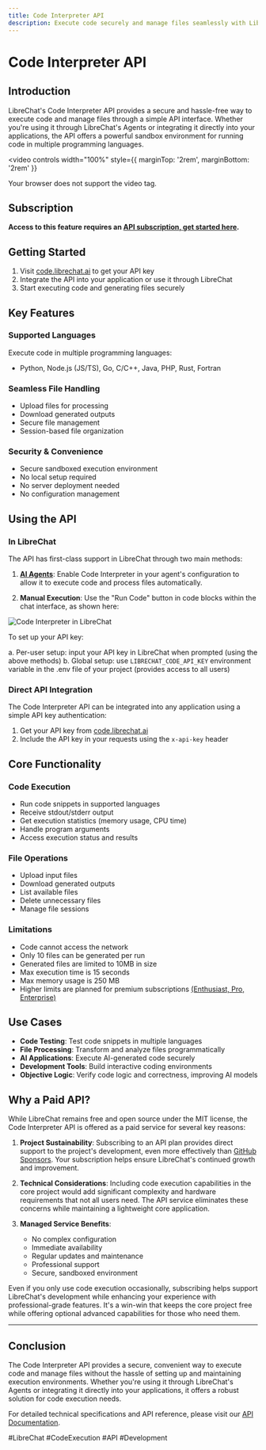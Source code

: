 ```yaml
---
title: Code Interpreter API
description: Execute code securely and manage files seamlessly with LibreChat's Code Interpreter API
---
```


# Code Interpreter API

## Introduction

LibreChat's Code Interpreter API provides a secure and hassle-free way to execute code and manage files through a simple API interface. Whether you're using it through LibreChat's Agents or integrating it directly into your applications, the API offers a powerful sandbox environment for running code in multiple programming languages.

<video 
  controls
  width="100%"
  style={{ marginTop: '2rem', marginBottom: '2rem' }}
>
  <source src="https://firebasestorage.googleapis.com/v0/b/superb-reporter-407417.appspot.com/o/Sequence%2001.mp4?alt=media&token=595b0716-12f1-4516-be93-c7004a85b540" type="video/mp4" />
  Your browser does not support the video tag.
</video>

## Subscription 
**Access to this feature requires an [API subscription, get started here](https://code.librechat.ai/pricing).**

## Getting Started

1. Visit [code.librechat.ai](https://code.librechat.ai/pricing) to get your API key
2. Integrate the API into your application or use it through LibreChat
3. Start executing code and generating files securely

## Key Features

### Supported Languages

Execute code in multiple programming languages:
- Python, Node.js (JS/TS), Go, C/C++, Java, PHP, Rust, Fortran

### Seamless File Handling

- Upload files for processing
- Download generated outputs
- Secure file management
- Session-based file organization

### Security & Convenience

- Secure sandboxed execution environment
- No local setup required
- No server deployment needed
- No configuration management

## Using the API

### In LibreChat

The API has first-class support in LibreChat through two main methods:

1. **[AI Agents](/docs/features/agents#code-interpreter)**: Enable Code Interpreter in your agent's configuration to allow it to execute code and process files automatically.

2. **Manual Execution**: Use the "Run Code" button in code blocks within the chat interface, as shown here:

![Code Interpreter in LibreChat](/images/agents/run_code.png)

To set up your API key:

a. Per-user setup: input your API key in LibreChat when prompted (using the above methods)
b. Global setup: use `LIBRECHAT_CODE_API_KEY` environment variable in the .env file of your project (provides access to all users)

### Direct API Integration

The Code Interpreter API can be integrated into any application using a simple API key authentication:

1. Get your API key from [code.librechat.ai](https://code.librechat.ai/pricing)
2. Include the API key in your requests using the `x-api-key` header

## Core Functionality

### Code Execution

- Run code snippets in supported languages
- Receive stdout/stderr output
- Get execution statistics (memory usage, CPU time)
- Handle program arguments
- Access execution status and results

### File Operations

- Upload input files
- Download generated outputs
- List available files
- Delete unnecessary files
- Manage file sessions

### Limitations
- Code cannot access the network
- Only 10 files can be generated per run
- Generated files are limited to 10MB in size
- Max execution time is 15 seconds
- Max memory usage is 250 MB
- Higher limits are planned for premium subscriptions [(Enthusiast, Pro, Enterprise)](https://code.librechat.ai/pricing)

## Use Cases

- **Code Testing**: Test code snippets in multiple languages
- **File Processing**: Transform and analyze files programmatically
- **AI Applications**: Execute AI-generated code securely
- **Development Tools**: Build interactive coding environments
- **Objective Logic**: Verify code logic and correctness, improving AI models

## Why a Paid API?

While LibreChat remains free and open source under the MIT license, the Code Interpreter API is offered as a paid service for several key reasons:

1. **Project Sustainability**: Subscribing to an API plan provides direct support to the project's development, even more effectively than [GitHub Sponsors](https://github.com/sponsors/danny-avila). Your subscription helps ensure LibreChat's continued growth and improvement.

2. **Technical Considerations**: Including code execution capabilities in the core project would add significant complexity and hardware requirements that not all users need. The API service eliminates these concerns while maintaining a lightweight core application.

3. **Managed Service Benefits**:
   - No complex configuration
   - Immediate availability
   - Regular updates and maintenance
   - Professional support
   - Secure, sandboxed environment

Even if you only use code execution occasionally, subscribing helps support LibreChat's development while enhancing your experience with professional-grade features. It's a win-win that keeps the core project free while offering optional advanced capabilities for those who need them.

---

## Conclusion

The Code Interpreter API provides a secure, convenient way to execute code and manage files without the hassle of setting up and maintaining execution environments. Whether you're using it through LibreChat's Agents or integrating it directly into your applications, it offers a robust solution for code execution needs.

For detailed technical specifications and API reference, please visit our [API Documentation](https://code.librechat.ai/docs).

#LibreChat #CodeExecution #API #Development